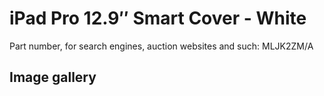 
# iPad Pro 12.9″ Smart Cover - White

Part number, for search engines, auction websites and such: MLJK2ZM/A

## Image gallery

<div style={{ width: '100%', maxWidth: '768px' }}>
<GalleryComponent
    images={[
      {
        original: "/everysource/MLJK2.webp",
        thumbnail: "/everypreview/MLJK2.webp",
      },
      {
        original: "/everysource/MLJK2_AV1_GOLD.webp",
        thumbnail: "/everypreview/MLJK2_AV1_GOLD.webp",
      },
      {
        original: "/everysource/MLJK2_AV1_SILVER.webp",
        thumbnail: "/everypreview/MLJK2_AV1_SILVER.webp",
      },
      {
        original: "/everysource/MLJK2_AV1_SPACE_GRAY.webp",
        thumbnail: "/everypreview/MLJK2_AV1_SPACE_GRAY.webp",
      },
      {
        original: "/everysource/MLJK2_AV2.webp",
        thumbnail: "/everypreview/MLJK2_AV2.webp",
      },
      {
        original: "/everysource/MLJK2_AV3.webp",
        thumbnail: "/everypreview/MLJK2_AV3.webp",
      }
    ]}
  />
</div>